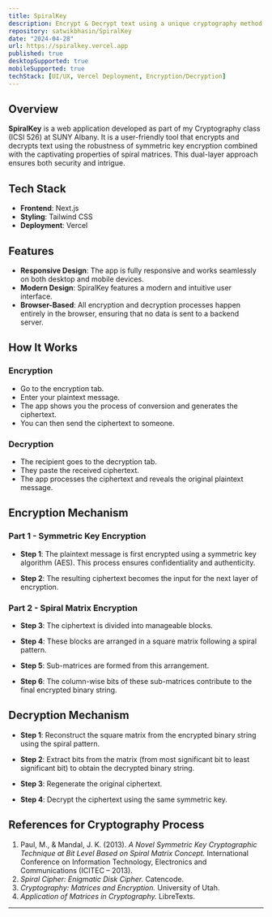 ```yaml
---
title: SpiralKey
description: Encrypt & Decrypt text using a unique cryptography method
repository: satwikbhasin/SpiralKey
date: "2024-04-28"
url: https://spiralkey.vercel.app
published: true
desktopSupported: true
mobileSupported: true
techStack: [UI/UX, Vercel Deployment, Encryption/Decryption]
---
```


## Overview

**SpiralKey** is a web application developed as part of my Cryptography class (ICSI 526) at SUNY Albany. It is a user-friendly tool that encrypts and decrypts text using the robustness of symmetric key encryption combined with the captivating properties of spiral matrices. This dual-layer approach ensures both security and intrigue.

## Tech Stack

- **Frontend**: Next.js
- **Styling**: Tailwind CSS
- **Deployment**: Vercel

## Features

- **Responsive Design**: The app is fully responsive and works seamlessly on both desktop and mobile devices.
- **Modern Design**: SpiralKey features a modern and intuitive user interface.
- **Browser-Based**: All encryption and decryption processes happen entirely in the browser, ensuring that no data is sent to a backend server.

## How It Works

### Encryption

- Go to the encryption tab.
- Enter your plaintext message.
- The app shows you the process of conversion and generates the ciphertext.
- You can then send the ciphertext to someone.

### Decryption

- The recipient goes to the decryption tab.
- They paste the received ciphertext.
- The app processes the ciphertext and reveals the original plaintext message.

## Encryption Mechanism

### Part 1 - Symmetric Key Encryption

- **Step 1**: The plaintext message is first encrypted using a symmetric key algorithm (AES). This process ensures confidentiality and authenticity.

- **Step 2**: The resulting ciphertext becomes the input for the next layer of encryption.

### Part 2 - Spiral Matrix Encryption

- **Step 3**: The ciphertext is divided into manageable blocks.

- **Step 4**: These blocks are arranged in a square matrix following a spiral pattern.

- **Step 5**: Sub-matrices are formed from this arrangement.

- **Step 6**: The column-wise bits of these sub-matrices contribute to the final encrypted binary string.

## Decryption Mechanism

- **Step 1**: Reconstruct the square matrix from the encrypted binary string using the spiral pattern.

- **Step 2**: Extract bits from the matrix (from most significant bit to least significant bit) to obtain the decrypted binary string.

- **Step 3**: Regenerate the original ciphertext.

- **Step 4**: Decrypt the ciphertext using the same symmetric key.

## References for Cryptography Process

1. Paul, M., & Mandal, J. K. (2013). _A Novel Symmetric Key Cryptographic Technique at Bit Level Based on Spiral Matrix Concept._ International Conference on Information Technology, Electronics and Communications (ICITEC – 2013).
2. _Spiral Cipher: Enigmatic Disk Cipher._ Catencode.
3. _Cryptography: Matrices and Encryption._ University of Utah.
4. _Application of Matrices in Cryptography._ LibreTexts.

---
